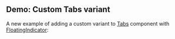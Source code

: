 

## Demo: Custom Tabs variant

A new example of adding a custom variant to [Tabs](/core/tabs) component with
[FloatingIndicator](/core/floating-indicator):

<Demo data={FloatingIndicatorDemos.tabs} />
